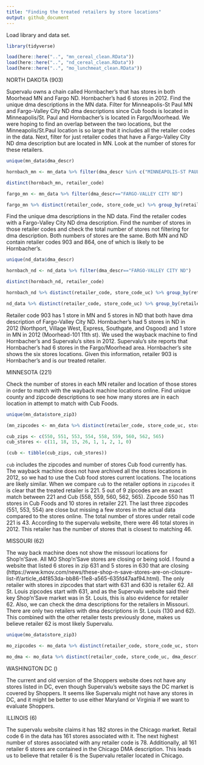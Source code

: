 ```yaml
---
title: "Finding the treated retailers by store locations"
output: github_document
---
```


Load library and data set. 
```r
library(tidyverse)

load(here::here("..", "mn_cereal_clean.RData"))
load(here::here("..", "nd_cereal_clean.RData"))
load(here::here("..", "mo_lunchmeat_clean.RData"))
```

NORTH DAKOTA (903)

Supervalu owns a chain called Hornbacher's that has stores in both Moorhead MN and Fargo ND. Hornbacher's had 6 stores in 2012. Find the unique dma descriptions in the MN data. Filter for Minneapolis-St Paul MN and Fargo-Valley City ND dma descriptions since Cub foods is located in Minneapolis/St. Paul and Hornbacher's is located in Fargo/Moorhead. We were hoping to find an overlap between the two locations, but the Minneapolis/St.Paul location is so large that it includes all the retailer codes in the data. Next, filter for just retailer codes that have a Fargo-Valley City ND dma description but are located in MN. Look at the number of stores for these retailers. 
```r
unique(mn_data$dma_descr)

hornbach_mn <- mn_data %>% filter(dma_descr %in% c("MINNEAPOLIS-ST PAUL MN", "FARGO-VALLEY CITY ND")) 

distinct(hornbach_mn, retailer_code)

fargo_mn <- mn_data %>% filter(dma_descr=="FARGO-VALLEY CITY ND")

fargo_mn %>% distinct(retailer_code, store_code_uc) %>% group_by(retailer_code) %>% summarise(n_stores=n())
```

Find the unique dma descriptions in the ND data. Find the retailer codes with a Fargo-Valley City ND dma description. Find the number of stores in those retailer codes and check the total number of stores not filtering for dma description. Both numbers of stores are the same. Both MN and ND contain retailer codes 903 and 864, one of which is likely to be Hornbacher's. 
```r
unique(nd_data$dma_descr)

hornbach_nd <- nd_data %>% filter(dma_descr=="FARGO-VALLEY CITY ND")

distinct(hornbach_nd, retailer_code)

hornbach_nd %>% distinct(retailer_code, store_code_uc) %>% group_by(retailer_code) %>% summarise(n_stores=n())

nd_data %>% distinct(retailer_code, store_code_uc) %>% group_by(retailer_code) %>% summarise(n_stores=n())
```

Retailer code 903 has 1 store in MN and 5 stores in ND that both have dma description of Fargo-Valley City ND. Hornbacher's had 5 stores in ND in 2012 (Northport, Village West, Express, Southgate, and Osgood) and 1 store in MN in 2012 (Moorhead-101 11th st). We used the wayback machine to find Hornbacher's and Supervalu's sites in 2012. Supervalu's site reports that Hornbacher's had 6 stores in the Fargo/Moorhead area. Hornbacher's site shows the six stores locations. Given this information, retailer 903 is Hornbacher's and is our treated retailer. 


MINNESOTA (221)

Check the number of stores in each MN retailer and location of those stores in order to match with the wayback machine locations online. Find unique county and zipcode descriptions to see how many stores are in each location in attempt to match with Cub Foods. 
```r
unique(mn_data$store_zip3)

(mn_zipcodes <- mn_data %>% distinct(retailer_code, store_code_uc, store_zip3) %>% group_by(retailer_code, store_zip3) %>% summarise(n_stores=n()))

cub_zips <- c(550, 551, 553, 554, 558, 559, 560, 562, 565)
cub_stores <- c(11, 18, 15, 26, 1, 1, 2, 1, 0)

(cub <- tibble(cub_zips, cub_stores))
```
`cub` includes the zipcodes and number of stores Cub food currently has. The wayback machine does not have archived all the stores locations in 2012, so we had to use the Cub food stores current locations. The locations are likely similar. When we compare `cub` to the retailer options in `zipcodes` it is clear that the treated retailer is 221. 5 out of 9 zipcodes are an exact match between 221 and Cub (558, 559, 560, 562, 565). Zipcode 550 has 11 stores in Cub Foods and 10 stores in retailer 221. The last three zipcodes (551, 553, 554) are close but missing a few stores in the actual data compared to the stores online. The total number of stores under retail code 221 is 43. According to the supervalu website, there were 46 total stores in 2012. This retailer has the number of stores that is closest to matching 46.


MISSOURI (62)

The way back machine does not show the missouri locations for Shop'n'Save. All MO Shop'n'Save stores are closing or being sold. I found a website that listed 6 stores in zip 631 and 5 stores in 630 that are closing (https://www.kmov.com/news/these-shop-n-save-stores-are-on-closure-list-if/article_d4f853da-bb86-11e8-a565-635fd47aaf94.html). The only retailer with stores in zipcodes that start with 631 and 630 is retailer 62. All St. Louis zipcodes start with 631, and as the Supervalu website said their key Shop'n'Save market was in St. Louis, this is also evidence for retailer 62. Also, we can check the dma descriptions for the retailers in Missouri. There are only two retailers with dma descriptions in St. Louis (130 and 62). This combined with the other retailer tests previously done, makes us believe retailer 62 is most likely Supervalu.  
```r
unique(mo_data$store_zip3)

mo_zipcodes <- mo_data %>% distinct(retailer_code, store_code_uc, store_zip3) %>% group_by(retailer_code, store_zip3) %>% summarise(n_stores=n())

mo_dma <- mo_data %>% distinct(retailer_code, store_code_uc, dma_descr) %>% group_by(retailer_code, dma_descr) %>% summarise(n_stores=n())
```


WASHINGTON DC ()

The current and old version of the Shoppers website does not have any stores listed in DC, even though Supervalu's website says the DC market is covered by Shoppers. It seems like Supervalu might not have any stores in DC, and it might be better to use either Maryland or Virginia if we want to evaluate Shoppers. 


ILLINOIS (6)

The supervalu website claims it has 182 stores in the Chicago market. Retail code 6 in the data has 161 stores associated with it. The next highest number of stores associated with any retailer code is 78. Additionally, all 161 retailer 6 stores are contained in the Chicago DMA description. This leads us to believe that retailer 6 is the Supervalu retailer located in Chicago.

